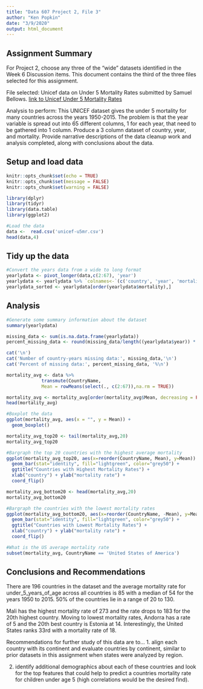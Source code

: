 ```yaml
---
title: "Data 607 Project 2, File 3"
author: "Ken Popkin"
date: "3/9/2020"
output: html_document
---
```

## Assignment Summary
For Project 2, choose any three of the “wide” datasets identified in the Week 6 Discussion items. This document contains the third of the three files selected for this assignment.

File selected: Unicef data on Under 5 Mortality Rates submitted by Samuel Bellows.  [link to Unicef Under 5 Mortality Rates](https://bbhosted.cuny.edu/courses/1/SPS01_DATA_607_02_1202_1/db/_36347024_1/unicef-u5mr.csv)

Analysis to perform: This UNICEF dataset gives the under 5 mortality for many countries across the years 1950-2015. The problem is that the year variable is spread out into 65 different columns, 1 for each year, that need to be gathered into 1 column. Produce a 3 column dataset of country, year, and mortality. Provide narrative descriptions of the data cleanup work and analysis completed, along with conclusions about the data.

## Setup and load data
```r
knitr::opts_chunk$set(echo = TRUE)
knitr::opts_chunk$set(message = FALSE)
knitr::opts_chunk$set(warning = FALSE)
```

```r
library(dplyr)
library(tidyr)
library(data.table)
library(ggplot2)
```

```r
#Load the data
data <-  read.csv('unicef-u5mr.csv')
head(data,4)
```

## Tidy up the data
```r
#Convert the years data from a wide to long format
yearlydata <- pivot_longer(data,c(2:67), 'year')
yearlydata <- yearlydata %>% `colnames<-`(c('country', 'year', 'mortality'))
yearlydata_sorted <- yearlydata[order(yearlydata$mortality),]
```

## Analysis

```r
#Generate some summary information about the dataset
summary(yearlydata)

missing_data <- sum(is.na.data.frame(yearlydata))
percent_missing_data <- round(missing_data/length((yearlydata$year)) * 100)

cat('\n')
cat('Number of country-years missing data:', missing_data,'\n')
cat('Percent of missing data:', percent_missing_data, '%\n')

```

```r
mortality_avg <- data %>%
             transmute(CountryName,
             Mean = rowMeans(select(., c(2:67)),na.rm = TRUE))

mortality_avg <- mortality_avg[order(mortality_avg$Mean, decreasing = FALSE),]
head(mortality_avg)
```

```r
#Boxplot the data
ggplot(mortality_avg, aes(x = "", y = Mean)) + 
  geom_boxplot()
```

```r
mortality_avg_top20 <- tail(mortality_avg,20)
mortality_avg_top20
```


```r
#Bargraph the top 20 countries with the highest average mortality
ggplot(mortality_avg_top20, aes(x=reorder(CountryName, Mean), y=Mean)) + 
  geom_bar(stat="identity", fill="lightgreen", color="grey50") +
  ggtitle("Countries with Highest Mortality Rates") +
  xlab("country") + ylab("mortality rate") + 
  coord_flip()
```

```r
mortality_avg_bottom20 <- head(mortality_avg,20)
mortality_avg_bottom20
```


```r
#Bargraph the countries with the lowest mortality rates
ggplot(mortality_avg_bottom20, aes(x=reorder(CountryName, -Mean), y=Mean)) + 
  geom_bar(stat="identity", fill="lightgreen", color="grey50") +
  ggtitle("Countries with Lowest Mortality Rates") +
  xlab("country") + ylab("mortality rate") + 
  coord_flip()
```

```r
#What is the US average mortality rate
subset(mortality_avg, CountryName == 'United States of America')
```

## Conclusions and Recommendations
There are 196 countries in the dataset and the average mortality rate for under_5_years_of_age across all countries is 85 with a median of 54 for the years 1950 to 2015.  50% of the countries lie in a range of 20 to 130.

Mali has the highest mortality rate of 273 and the rate drops to 183 for the 20th highest country.  Moving to lowest mortality rates, Andorra has a rate of 5 and the 20th best country is Estonia at 14.  Interestingly, the United States ranks 33rd with a mortality rate of 18. 

Recommendations for further study of this data are to...
1. align each country with its continent and evaluate countries by continent, similar to prior datasets in this assignment when states were analyzed by region.

2. identify additional demographics about each of these countries and look for the top features that could help to predict a countries mortality rate for children under age 5 (high correlations would be the desired find).